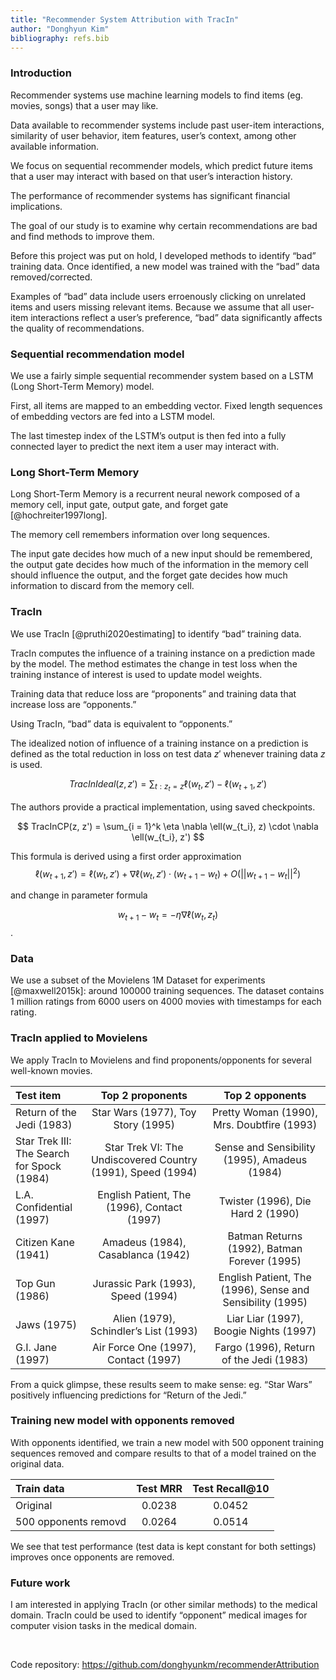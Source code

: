 ```yaml
---
title: "Recommender System Attribution with TracIn"
author: "Donghyun Kim"
bibliography: refs.bib
---
```


### Introduction

Recommender systems use machine learning models to find items (eg. movies, songs) that a user may like. 

Data available to recommender systems include past user-item interactions, similarity of user behavior, item features, user's context, among other available information. 

We focus on sequential recommender models, which predict future items that a user may interact with based on that user's interaction history. 

The performance of recommender systems has significant financial implications. 

The goal of our study is to examine why certain recommendations are bad and find methods to improve them. 

Before this project was put on hold, I developed methods to identify "bad" training data. Once identified, a new model was trained with the "bad" data removed/corrected.

Examples of "bad" data include users erroenously clicking on unrelated items and users missing relevant items. Because we assume that all user-item interactions reflect a user's preference, "bad" data significantly affects the quality of recommendations.   

### Sequential recommendation model

We use a fairly simple sequential recommender system based on a LSTM (Long Short-Term Memory) model. 

First, all items are mapped to an embedding vector. Fixed length sequences of embedding vectors are fed into a LSTM model. 

The last timestep index of the LSTM's output is then fed into a fully connected layer to predict the next item a user may interact with.    

### Long Short-Term Memory

Long Short-Term Memory is a recurrent neural nework composed of a memory cell, input gate, output gate, and forget gate [@hochreiter1997long]. 

The memory cell remembers information over long sequences. 

The input gate decides how much of a new input should be remembered, the output gate decides how much of the information in the memory cell should influence the output, and the forget gate decides how much information to discard from the memory cell.

### TracIn

We use TracIn [@pruthi2020estimating] to identify "bad" training data.

TracIn computes the influence of a training instance on a prediction made by the model. The method estimates the change in test loss when the training instance of interest is used to update model weights.

Training data that reduce loss are "proponents" and training data that increase loss are "opponents." 

Using TracIn, "bad" data is equivalent to "opponents." 

The idealized notion of influence of a training instance on a prediction is defined as the total reduction in loss on test data $z'$ whenever training data $z$ is used.

$$
TracInIdeal(z, z') = \sum_{t: z_t = z} \ell(w_t, z') - \ell(w_{t+1}, z')
$$

The authors provide a practical implementation, using saved checkpoints.

$$
TracInCP(z, z') = \sum_{i = 1}^k \eta \nabla \ell(w_{t_i}, z) \cdot \nabla \ell(w_{t_i}, z')
$$

This formula is derived using a first order approximation 
$$ 
\ell(w_{t+1}, z') = \ell(w_t, z') + \nabla \ell(w_t, z') \cdot (w_{t+1} - w_t) + O(||w_{t+1} - w_t||^2) 
$$

and change in parameter formula 

$$ 
w_{t+1} - w_t = -\eta \nabla \ell(w_t, z_t) 
$$.

### Data

We use a subset of the Movielens 1M Dataset for experiments [@maxwell2015k]: around 100000 training sequences. The dataset contains 1 million ratings from 6000 users on 4000 movies with timestamps for each rating.

### TracIn applied to Movielens

We apply TracIn to Movielens and find proponents/opponents for several well-known movies. 

| Test item              | Top 2 proponents | Top 2 opponents |
| :----- | :--------: |:--------: |
| Return of the Jedi (1983)        |   Star Wars (1977), Toy Story (1995)   | Pretty Woman (1990), Mrs. Doubtfire (1993) |
| Star Trek III: The Search for Spock (1984)           |   Star Trek VI: The Undiscovered Country (1991), Speed (1994)  | Sense and Sensibility (1995), Amadeus (1984) |
| L.A. Confidential (1997)    |  English Patient, The (1996), Contact (1997) | Twister (1996), Die Hard 2 (1990) |
| Citizen Kane (1941) |  Amadeus (1984), Casablanca (1942) | Batman Returns (1992), Batman Forever (1995) |
| Top Gun (1986) |  Jurassic Park (1993), Speed (1994)  | English Patient, The (1996), Sense and Sensibility (1995) |
| Jaws (1975) |  Alien (1979), Schindler's List (1993)  | Liar Liar (1997), Boogie Nights (1997) |
| G.I. Jane (1997) |  Air Force One (1997), Contact (1997)   | Fargo (1996), Return of the Jedi (1983) |

From a quick glimpse, these results seem to make sense: eg. "Star Wars" positively influencing predictions for "Return of the Jedi."

### Training new model with opponents removed 

With opponents identified, we train a new model with 500 opponent training sequences removed and compare results to that of a model trained on the original data.

| Train data              | Test MRR | Test Recall@10 |
| :----- | :------: | :------: |
| Original        |   0.0238   | 0.0452 |
| 500 opponents removd           |   0.0264   | 0.0514 |

We see that test performance (test data is kept constant for both settings) improves once opponents are removed.

### Future work

I am interested in applying TracIn (or other similar methods) to the medical domain. TracIn could be used to identify "opponent" medical images for computer vision tasks in the medical domain.

\

Code repository: <https://github.com/donghyunkm/recommenderAttribution>